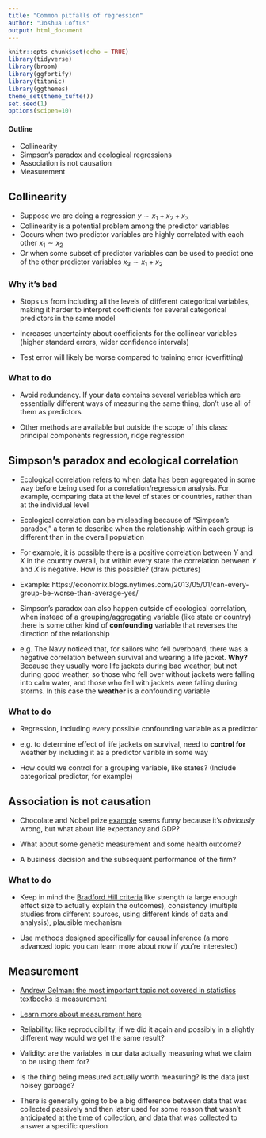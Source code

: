```yaml
---
title: "Common pitfalls of regression"
author: "Joshua Loftus"
output: html_document
---
```


```r
knitr::opts_chunk$set(echo = TRUE)
library(tidyverse)
library(broom)
library(ggfortify)
library(titanic)
library(ggthemes)
theme_set(theme_tufte())
set.seed(1)
options(scipen=10)
```

#### Outline

- Collinearity
- Simpson's paradox and ecological regressions
- Association is not causation
- Measurement

## Collinearity

- Suppose we are doing a regression $y \sim x_1 + x_2 + x_3$
- Collinearity is a potential problem among the predictor variables
- Occurs when two predictor variables are highly correlated with each other $x_1 \sim x_2$
- Or when some subset of predictor variables can be used to predict one of the other predictor variables $x_3 \sim x_1 + x_2$


### Why it's bad

- Stops us from including all the levels of different categorical variables, making it harder to interpret coefficients for several categorical predictors in the same model

- Increases uncertainty about coefficients for the collinear variables (higher standard errors, wider confidence intervals)

- Test error will likely be worse compared to training error (overfitting)

### What to do

- Avoid redundancy. If your data contains several variables which are essentially different ways of measuring the same thing, don't use all of them as predictors

- Other methods are available but outside the scope of this class: principal components regression, ridge regression

## Simpson's paradox and ecological correlation

- Ecological correlation refers to when data has been aggregated in some way before being used for a correlation/regression analysis. For example, comparing data at the level of states or countries, rather than at the individual level

- Ecological correlation can be misleading because of "Simpson's paradox," a term to describe when the relationship within each group is different than in the overall population

- For example, it is possible there is a positive correlation between $Y$ and $X$ in the country overall, but within every state the correlation between $Y$ and $X$ is negative. How is this possible? (draw pictures)

- Example: https://economix.blogs.nytimes.com/2013/05/01/can-every-group-be-worse-than-average-yes/ 

- Simpson's paradox can also happen outside of ecological correlation, when instead of a grouping/aggregating variable (like state or country) there is some other kind of **confounding** variable that reverses the direction of the relationship

- e.g. The Navy noticed that, for sailors who fell overboard, there was a negative correlation between survival and wearing a life jacket. **Why?** Because they usually wore life jackets during bad weather, but not during good weather, so those who fell over without jackets were falling into calm water, and those who fell with jackets were falling during storms. In this case the **weather** is a confounding variable

### What to do

- Regression, including every possible confounding variable as a predictor

- e.g. to determine effect of life jackets on survival, need to **control for** weather by including it as a predictor varible in some way

- How could we control for a grouping variable, like states? (Include categorical predictor, for example)

## Association is not causation

- Chocolate and Nobel prize [example](http://www.biostat.jhsph.edu/courses/bio621/misc/Chocolate%20consumption%20cognitive%20function%20and%20nobel%20laurates%20%28NEJM%29.pdf) seems funny because it's *obviously* wrong, but what about life expectancy and GDP?

- What about some genetic measurement and some health outcome?

- A business decision and the subsequent performance of the firm?

### What to do

- Keep in mind the [Bradford Hill criteria](https://en.wikipedia.org/wiki/Bradford_Hill_criteria) like strength (a large enough effect size to actually explain the outcomes), consistency (multiple studies from different sources, using different kinds of data and analysis), plausible mechanism

- Use methods designed specifically for causal inference (a more advanced topic you can learn more about now if you're interested)

## Measurement

- [Andrew Gelman: the most important topic not covered in statistics textbooks is measurement](http://andrewgelman.com/2015/04/28/whats-important-thing-statistics-thats-not-textbooks/)
- [Learn more about measurement here](https://opentextbc.ca/researchmethods/chapter/reliability-and-validity-of-measurement/)

- Reliability: like reproducibility, if we did it again and possibly in a slightly different way would we get the same result?

- Validity: are the variables in our data actually measuring what we claim to be using them for? 

- Is the thing being measured actually worth measuring? Is the data just noisey garbage?

- There is generally going to be a big difference between data that was collected passively and then later used for some reason that wasn't anticipated at the time of collection, and data that was collected to answer a specific question

